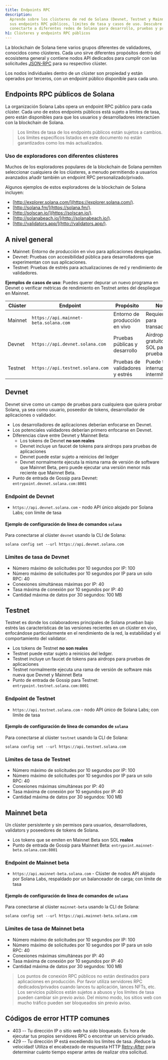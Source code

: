 ```yaml
---
title: Endpoints RPC
description:
  Aprende sobre los clústeres de red de Solana (Devnet, Testnet y Mainnet Beta),
  sus endpoints RPC públicos, límites de tasa y casos de uso. Descubre cómo
  conectarte a diferentes redes de Solana para desarrollo, pruebas y producción.
h1: Clústeres y endpoints RPC públicos
---
```


La blockchain de Solana tiene varios grupos diferentes de validadores, conocidos
como clústeres. Cada uno sirve diferentes propósitos dentro del ecosistema
general y contiene nodos API dedicados para cumplir con las solicitudes
[JSON-RPC](/docs/rpc/) para su respectivo clúster.

Los nodos individuales dentro de un clúster son propiedad y están operados por
terceros, con un endpoint público disponible para cada uno.

## Endpoints RPC públicos de Solana

La organización Solana Labs opera un endpoint RPC público para cada clúster.
Cada uno de estos endpoints públicos está sujeto a límites de tasa, pero están
disponibles para que los usuarios y desarrolladores interactúen con la
blockchain de Solana.

> Los límites de tasa de los endpoints públicos están sujetos a cambios. Los
> límites específicos listados en este documento no están garantizados como los
> más actualizados.

### Uso de exploradores con diferentes clústeres

Muchos de los exploradores populares de la blockchain de Solana permiten
seleccionar cualquiera de los clústeres, a menudo permitiendo a usuarios
avanzados añadir también un endpoint RPC personalizado/privado.

Algunos ejemplos de estos exploradores de la blockchain de Solana incluyen:

- [http://explorer.solana.com/](https://explorer.solana.com/).
- [http://solana.fm/](https://solana.fm/).
- [http://solscan.io/](https://solscan.io/).
- [http://solanabeach.io/](http://solanabeach.io/).
- [http://validators.app/](http://validators.app/).

## A nivel general

- Mainnet: Entorno de producción en vivo para aplicaciones desplegadas.
- Devnet: Pruebas con accesibilidad pública para desarrolladores que
  experimentan con sus aplicaciones.
- Testnet: Pruebas de estrés para actualizaciones de red y rendimiento de
  validadores.

**Ejemplos de casos de uso**: Puedes querer depurar un nuevo programa en Devnet
o verificar métricas de rendimiento en Testnet antes del despliegue en Mainnet.

| **Clúster** | **Endpoint**                          | **Propósito**                   | **Notas**                                |
| ----------- | ------------------------------------- | ------------------------------- | ---------------------------------------- |
| Mainnet     | `https://api.mainnet-beta.solana.com` | Entorno de producción en vivo   | Requiere SOL para transacciones          |
| Devnet      | `https://api.devnet.solana.com`       | Pruebas públicas y desarrollo   | Airdrop gratuito de SOL para pruebas     |
| Testnet     | `https://api.testnet.solana.com`      | Pruebas de validadores y estrés | Puede tener interrupciones intermitentes |

## Devnet

Devnet sirve como un campo de pruebas para cualquiera que quiera probar Solana,
ya sea como usuario, poseedor de tokens, desarrollador de aplicaciones o
validador.

- Los desarrolladores de aplicaciones deberían enfocarse en Devnet.
- Los potenciales validadores deberían primero enfocarse en Devnet.
- Diferencias clave entre Devnet y Mainnet Beta:
  - Los tokens de Devnet **no son reales**
  - Devnet incluye un faucet de tokens para airdrops para pruebas de
    aplicaciones
  - Devnet puede estar sujeto a reinicios del ledger
  - Devnet normalmente ejecuta la misma rama de versión de software que Mainnet
    Beta, pero puede ejecutar una versión menor más reciente que Mainnet Beta.
- Punto de entrada de Gossip para Devnet: `entrypoint.devnet.solana.com:8001`

### Endpoint de Devnet

- `https://api.devnet.solana.com` - nodo API único alojado por Solana Labs; con
  límite de tasa

#### Ejemplo de configuración de línea de comandos `solana`

Para conectarse al clúster `devnet` usando la CLI de Solana:

```shell
solana config set --url https://api.devnet.solana.com
```

### Límites de tasa de Devnet

- Número máximo de solicitudes por 10 segundos por IP: 100
- Número máximo de solicitudes por 10 segundos por IP para un solo RPC: 40
- Conexiones simultáneas máximas por IP: 40
- Tasa máxima de conexión por 10 segundos por IP: 40
- Cantidad máxima de datos por 30 segundos: 100 MB

## Testnet

Testnet es donde los colaboradores principales de Solana prueban bajo estrés las
características de las versiones recientes en un clúster en vivo, enfocándose
particularmente en el rendimiento de la red, la estabilidad y el comportamiento
del validator.

- Los tokens de Testnet **no son reales**
- Testnet puede estar sujeto a reinicios del ledger.
- Testnet incluye un faucet de tokens para airdrops para pruebas de aplicaciones
- Testnet normalmente ejecuta una rama de versión de software más nueva que
  Devnet y Mainnet Beta
- Punto de entrada de Gossip para Testnet: `entrypoint.testnet.solana.com:8001`

### Endpoint de Testnet

- `https://api.testnet.solana.com` - nodo API único de Solana Labs; con límite
  de tasa

#### Ejemplo de configuración de línea de comandos de `solana`

Para conectarse al clúster `testnet` usando la CLI de Solana:

```shell
solana config set --url https://api.testnet.solana.com
```

### Límites de tasa de Testnet

- Número máximo de solicitudes por 10 segundos por IP: 100
- Número máximo de solicitudes por 10 segundos por IP para un solo RPC: 40
- Conexiones máximas simultáneas por IP: 40
- Tasa máxima de conexión por 10 segundos por IP: 40
- Cantidad máxima de datos por 30 segundos: 100 MB

## Mainnet beta

Un clúster persistente y sin permisos para usuarios, desarrolladores, validators
y poseedores de tokens de Solana.

- Los tokens que se emiten en Mainnet Beta son SOL **reales**
- Punto de entrada de Gossip para Mainnet Beta:
  `entrypoint.mainnet-beta.solana.com:8001`

### Endpoint de Mainnet beta

- `https://api.mainnet-beta.solana.com` - Clúster de nodos API alojado por
  Solana Labs, respaldado por un balanceador de carga; con límite de tasa

#### Ejemplo de configuración de línea de comandos de `solana`

Para conectarse al clúster `mainnet-beta` usando la CLI de Solana:

```shell
solana config set --url https://api.mainnet-beta.solana.com
```

### Límites de tasa de Mainnet beta

- Número máximo de solicitudes por 10 segundos por IP: 100
- Número máximo de solicitudes por 10 segundos por IP para un solo RPC: 40
- Conexiones máximas simultáneas por IP: 40
- Tasa máxima de conexión por 10 segundos por IP: 40
- Cantidad máxima de datos por 30 segundos: 100 MB

> Los puntos de conexión RPC públicos no están destinados para aplicaciones en
> producción. Por favor utiliza servidores RPC dedicados/privados cuando lances
> tu aplicación, lances NFTs, etc. Los servicios públicos están sujetos a abusos
> y los límites de tasa pueden cambiar sin previo aviso. Del mismo modo, los
> sitios web con mucho tráfico pueden ser bloqueados sin previo aviso.

## Códigos de error HTTP comunes

- 403 -- Tu dirección IP o sitio web ha sido bloqueado. Es hora de ejecutar tus
  propios servidores RPC o encontrar un servicio privado.
- 429 -- Tu dirección IP está excediendo los límites de tasa. ¡Reduce la
  velocidad! Utiliza el encabezado de respuesta HTTP
  [Retry-After](https://developer.mozilla.org/en-US/docs/Web/HTTP/Headers/Retry-After)
  para determinar cuánto tiempo esperar antes de realizar otra solicitud.

